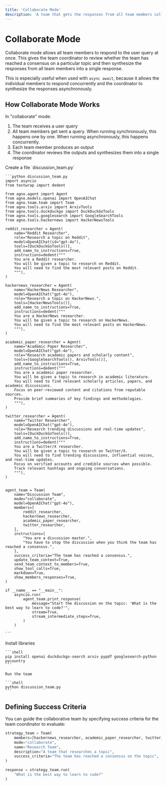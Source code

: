 ```yaml
---
title: 'Collaborate Mode'
description: 'A team that gets the responses from all team members collaboratively and combines them into a single response'
---
```


# Collaborate Mode

Collaborate mode allows all team members to respond to the user query at once. This gives the team coordinator to review whether the team has reached a consensus on a particular topic and then synthesize the responses from all team members into a single response.

This is especially useful when used with `async await`, because it allows the individual members to respond concurrently and the coordinator to synthesize the responses asynchronously.

## How Collaborate Mode Works

In "collaborate" mode:

1. The team receives a user query
2. All team members get sent a query. When running synchronously, this happens one by one. When running asynchronously, this happens concurrently.
3. Each team member produces an output
4. The coordinator reviews the outputs and synthesizes them into a single response

<Steps>
  <Step title="Create a collaborate mode team">
    Create a file `discussion_team.py`

    ```python discussion_team.py
    import asyncio
    from textwrap import dedent

    from agno.agent import Agent
    from agno.models.openai import OpenAIChat
    from agno.team.team import Team
    from agno.tools.arxiv import ArxivTools
    from agno.tools.duckduckgo import DuckDuckGoTools
    from agno.tools.googlesearch import GoogleSearchTools
    from agno.tools.hackernews import HackerNewsTools

    reddit_researcher = Agent(
        name="Reddit Researcher",
        role="Research a topic on Reddit",
        model=OpenAIChat(id="gpt-4o"),
        tools=[DuckDuckGoTools()],
        add_name_to_instructions=True,
        instructions=dedent("""
        You are a Reddit researcher.
        You will be given a topic to research on Reddit.
        You will need to find the most relevant posts on Reddit.
        """),
    )

    hackernews_researcher = Agent(
        name="HackerNews Researcher",
        model=OpenAIChat("gpt-4o"),
        role="Research a topic on HackerNews.",
        tools=[HackerNewsTools()],
        add_name_to_instructions=True,
        instructions=dedent("""
        You are a HackerNews researcher.
        You will be given a topic to research on HackerNews.
        You will need to find the most relevant posts on HackerNews.
        """),
    )

    academic_paper_researcher = Agent(
        name="Academic Paper Researcher",
        model=OpenAIChat("gpt-4o"),
        role="Research academic papers and scholarly content",
        tools=[GoogleSearchTools(), ArxivTools()],
        add_name_to_instructions=True,
        instructions=dedent("""
        You are a academic paper researcher.
        You will be given a topic to research in academic literature.
        You will need to find relevant scholarly articles, papers, and academic discussions.
        Focus on peer-reviewed content and citations from reputable sources.
        Provide brief summaries of key findings and methodologies.
        """),
    )

    twitter_researcher = Agent(
        name="Twitter Researcher",
        model=OpenAIChat("gpt-4o"),
        role="Research trending discussions and real-time updates",
        tools=[DuckDuckGoTools()],
        add_name_to_instructions=True,
        instructions=dedent("""
        You are a Twitter/X researcher.
        You will be given a topic to research on Twitter/X.
        You will need to find trending discussions, influential voices, and real-time updates.
        Focus on verified accounts and credible sources when possible.
        Track relevant hashtags and ongoing conversations.
        """),
    )


    agent_team = Team(
        name="Discussion Team",
        mode="collaborate",
        model=OpenAIChat("gpt-4o"),
        members=[
            reddit_researcher,
            hackernews_researcher,
            academic_paper_researcher,
            twitter_researcher,
        ],
        instructions=[
            "You are a discussion master.",
            "You have to stop the discussion when you think the team has reached a consensus.",
        ],
        success_criteria="The team has reached a consensus.",
        update_team_context=True,
        send_team_context_to_members=True,
        show_tool_calls=True,
        markdown=True,
        show_members_responses=True,
    )

    if __name__ == "__main__":
        asyncio.run(
            agent_team.print_response(
                message="Start the discussion on the topic: 'What is the best way to learn to code?'",
                stream=True,
                stream_intermediate_steps=True,
            )
        )

    ```
  </Step>
  
  <Step title="Run the team">
    Install libraries

    ```shell
    pip install openai duckduckgo-search arxiv pypdf googlesearch-python pycountry 
    ```

    Run the team

    ```shell
    python discussion_team.py
    ```
  </Step>
</Steps>


## Defining Success Criteria

You can guide the collaborative team by specifying success criteria for the team coordinator to evaluate:

```python
strategy_team = Team(
    members=[hackernews_researcher, academic_paper_researcher, twitter_researcher],
    mode="collaborate",
    name="Research Team",
    description="A team that researches a topic",
    success_criteria="The team has reached a consensus on the topic",
)

response = strategy_team.run(
    "What is the best way to learn to code?"
)
```

